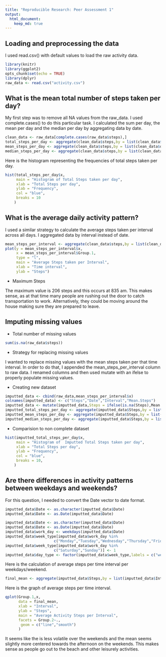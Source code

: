 ```yaml
---
title: "Reproducible Research: Peer Assessment 1"
output: 
  html_document:
    keep_md: true
---
```


## Loading and preprocessing the data
I used read.csv() with default values to load the raw activity data.

```r
library(knitr)
library(ggplot2)
opts_chunk$set(echo = TRUE)
library(dplyr)
raw_data <- read.csv("activity.csv")
```

## What is the mean total number of steps taken per day?

My first step was to remove all NA values from the raw_data. I used complete.cases() to do this particular task.
I calculated the sum per day, the mean per day and the median per day by aggregating data by date.

```r
clean_data <- raw_data[complete.cases(raw_data$steps),]
total_steps_per_day <- aggregate(clean_data$steps,by = list(clean_data$date),FUN = sum)
mean_steps_per_day <- aggregate(clean_data$steps,by = list(clean_data$date),FUN = mean)
median_steps_per_day <- aggregate(clean_data$steps,by = list(clean_data$date),FUN = median)
```

Here is the histogram representing the frequencies of total steps taken per day.
```r
hist(total_steps_per_day$x,
     main = "Histogram of Total Steps taken per day",
     xlab = "Total Steps per day",
     ylab = "Frequency",
     col = "blue",
     breaks = 10
    )
```

## What is the average daily activity pattern?

I used a similar strategy to calculate the average steps taken per interval across all days. 
I aggregated data by interval instead of date.

```r
mean_steps_per_interval <- aggregate(clean_data$steps,by = list(clean_data$interval),FUN = mean)
plot(y = mean_steps_per_interval$x, 
     x = mean_steps_per_interval$Group.1,
     type = "l",
     main = "Average Steps taken per Interval",
     xlab = "Time interval",
     ylab = "Steps")
```

* Maximum Steps

The maximum value is 206 steps and this occurs at 835 am. This makes sense, as at that time many people are rushing
out the door to catch transportation to work. Alternatively, they could be moving around the house making sure they
are prepared to leave.

## Imputing missing values

* Total number of missing values

```r
sum(is.na(raw_data$steps))
````

* Strategy for replacing missing values

I wanted to replace missing values with the mean steps taken per that time interval. In order to 
do that, I appended the mean_steps_per_interval column to raw data. I renamed columns and then used 
mutate with an ifelse to properly populate missing values.

* Creating new dataset

```r
imputted_data <- cbind(raw_data,mean_steps_per_interval$x)
colnames(imputted_data) <- c("Steps","Date","Interval","Mean.Steps")
imputted_data <- mutate(imputted_data,Steps = ifelse(is.na(Steps),Mean.Steps,Steps))
imputted_total_steps_per_day <- aggregate(imputted_data$Steps,by = list(imputted_data$Date),FUN = sum)
imputted_mean_steps_per_day <- aggregate(imputted_data$Steps,by = list(imputted_data$Date),FUN = mean)
imputted_median_steps_per_day <- aggregate(imputted_data$Steps,by = list(imputted_data$Date),FUN = median)
```

* Comparision to non complete dataset

```r
hist(imputted_total_steps_per_day$x,
     main = "Histogram of  Imputted Total Steps taken per day",
     xlab = "Total Steps per day",
     ylab = "Frequency",
     col = "blue",
     breaks = 10,
    )
```


## Are there differences in activity patterns between weekdays and weekends?

For this question, I needed to convert the Date vector to date format.
```r
imputted_data$Date <- as.character(imputted_data$Date)
imputted_data$Date <- as.Date(imputted_data$Date)
```


```r
imputted_data$Date <- as.character(imputted_data$Date)
imputted_data$Date <- as.Date(imputted_data$Date)
imputted_data$work_day <- weekdays(imputted_data$Date)
imputted_data$week_type[imputted_data$work_day %in% 
                      c("Monday","Tuesday","Wednesday","Thursday","Friday")] <- 0
imputted_data$week_type[imputted_data$work_day %in% 
                      c("Saturday","Sunday")] <- 1
imputted_data$day_type <- factor(imputted_data$week_type,labels = c("weekday","weekend"))
```

Here is the calculation of average steps per time interval per weekdays/weekend.

```r
final_mean <- aggregate(imputted_data$Steps,by = list(imputted_data$Interval,imputted_data$day_type),FUN = mean)
```

Here is the graph of average steps per time interval. 
```r
qplot(Group.1,x,
      data = final_mean,
      xlab = "Interval",
      ylab = "Steps",
      main = "Average Activity Steps per Interval",
      facets = Group.2~.,
       geom = c("line","smooth")
      )
```

It seems like the is less volatile over the weekends and the 
mean seems slightly more centered towards the afternoon on the weekends. This
makes sense as people go out to the beach and other leisurely activities.



